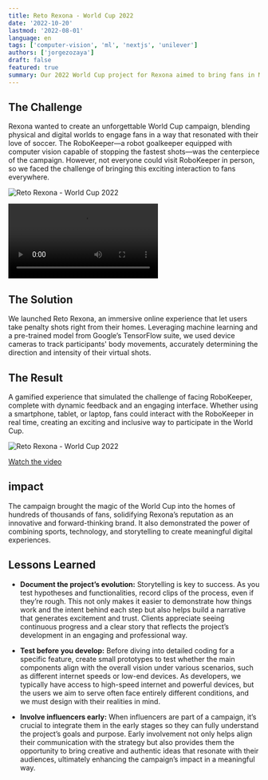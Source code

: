 ```yaml
---
title: Reto Rexona - World Cup 2022
date: '2022-10-20'
lastmod: '2022-08-01'
language: en
tags: ['computer-vision', 'ml', 'nextjs', 'unilever']
authors: ['jorgezozaya']
draft: false
featured: true
summary: Our 2022 World Cup project for Rexona aimed to bring fans in Mexico closer to the game than ever before. 
---
```



## The Challenge

Rexona wanted to create an unforgettable World Cup campaign, blending physical and digital worlds to engage fans in a way that resonated with their love of soccer. The RoboKeeper—a robot goalkeeper equipped with computer vision capable of stopping the fastest shots—was the centerpiece of the campaign. However, not everyone could visit RoboKeeper in person, so we faced the challenge of bringing this exciting interaction to fans everywhere.

![Reto Rexona - World Cup 2022](https://res.cloudinary.com/dbtnomqnj/image/upload/v1732918376/portfolio/Screenshot_2024-11-29_at_2.02.34_PM_uh1vpz.jpg)

<video controls className="w-full">
  <source 
  src="https://cdn.sanity.io/files/6vw2op87/production/2443a9e6bca24c6c0f430446a6364d31a5ff98e1.mp4" 
  type="video/mp4" />
  Your browser does not support the video tag.
</video>

## The Solution

We launched Reto Rexona, an immersive online experience that let users take penalty shots right from their homes. Leveraging machine learning and a pre-trained model from Google’s TensorFlow suite, we used device cameras to track participants' body movements, accurately determining the direction and intensity of their virtual shots.

## The Result

A gamified experience that simulated the challenge of facing RoboKeeper, complete with dynamic feedback and an engaging interface. Whether using a smartphone, tablet, or laptop, fans could interact with the RoboKeeper in real time, creating an exciting and inclusive way to participate in the World Cup.

![Reto Rexona - World Cup 2022](https://res.cloudinary.com/dbtnomqnj/image/upload/v1732918375/portfolio/Screenshot_2024-11-29_at_2.03.03_PM_obgccn.jpg)

[Watch the video](https://www.youtube.com/watch?v=RVGdAZJ7H9M&ab_channel=JorgeZozaya)


## impact

The campaign brought the magic of the World Cup into the homes of hundreds of thousands of fans, solidifying Rexona’s reputation as an innovative and forward-thinking brand. It also demonstrated the power of combining sports, technology, and storytelling to create meaningful digital experiences.

## Lessons Learned

+ **Document the project’s evolution:** Storytelling is key to success. As you test hypotheses and functionalities, record clips of the process, even if they’re rough. This not only makes it easier to demonstrate how things work and the intent behind each step but also helps build a narrative that generates excitement and trust. Clients appreciate seeing continuous progress and a clear story that reflects the project’s development in an engaging and professional way.

+ **Test before you develop:** Before diving into detailed coding for a specific feature, create small prototypes to test whether the main components align with the overall vision under various scenarios, such as different internet speeds or low-end devices. As developers, we typically have access to high-speed internet and powerful devices, but the users we aim to serve often face entirely different conditions, and we must design with their realities in mind.

+ **Involve influencers early:** When influencers are part of a campaign, it’s crucial to integrate them in the early stages so they can fully understand the project’s goals and purpose. Early involvement not only helps align their communication with the strategy but also provides them the opportunity to bring creative and authentic ideas that resonate with their audiences, ultimately enhancing the campaign’s impact in a meaningful way.



